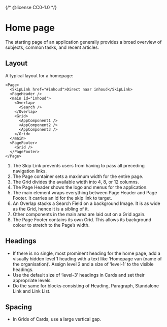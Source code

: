 {/* @license CC0-1.0 */}


<Meta of={HomeStories} />

# Home page

The starting page of an application generally provides a broad overview of subjects, common tasks, and recent articles.

## Layout

A typical layout for a homepage:

```tsx
<Page>
  <SkipLink href="#inhoud">Direct naar inhoud</SkipLink>
  <PageHeader />
  <main id="inhoud">
    <Overlap>
      <Search />
    </Overlap>
    <Grid>
      <AppComponent1 />
      <AppComponent2 />
      <AppComponent3 />
    </Grid>
  </main>
  <PageFooter>
    <Grid />
  </PageFooter>
</Page>
```

1. The Skip Link prevents users from having to pass all preceding navigation links.
2. The Page container sets a maximum width for the entire page.
3. The Grid divides the available width into 4, 8, or 12 columns.
4. The Page Header shows the logo and menus for the application.
5. The main element wraps everything between Page Header and Page Footer.
   It carries an id for the skip link to target.
6. An Overlap stacks a Search Field on a background Image.
   It is as wide as the Grid, hence it is a sibling of it.
7. Other components in the main area are laid out on a Grid again.
8. The Page Footer contains its own Grid.
   This allows its background colour to stretch to the Page’s width.

## Headings

- If there is no single, most prominent heading for the home page, add a visually hidden level 1 heading with a text like ‘Homepage van (name of the organisation)’.
  Assign level 2 and a size of ‘level-1’ to the visible headings.
- Use the default size of ‘level-3’ headings in Cards and set their appropriate levels.
- Do the same for blocks consisting of Heading, Paragraph, Standalone Link and Link List.

## Spacing

- In Grids of Cards, use a large vertical gap.
